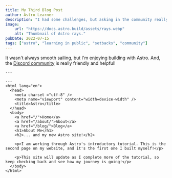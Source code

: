 ```yaml
---
title: My Third Blog Post
author: Astro Learner
description: "I had some challenges, but asking in the community really helped!"
image: 
    url: "https://docs.astro.build/assets/rays.webp"
    alt: "Thumbnail of Astro rays."
pubDate: 2022-07-15
tags: ["astro", "learning in public", "setbacks", "community"]
---
```

It wasn't always smooth sailing, but I'm enjoying building with Astro. And, the [Discord community](https://astro.build/chat) is really friendly and helpful!

```astro title="src/pages/about.astro"
---

---
<html lang="en">
  <head>
    <meta charset ="utf-8" />
    <meta name="viewport" content="width=device-width" />
    <title>Astro</title>
  </head>
  <body>
    <a href="/">Home</a>
    <a href="/about/">About</a>
    <a href="/blog/">Blog</a>
    <h1>About Me</h1>
    <h2>... and my new Astro site!</h2>

    <p>I am working through Astro's introductory tutorial. This is the second page on my website, and it's the first one I built myself!</p>

    <p>This site will update as I complete more of the tutorial, so keep checking back and see how my journey is going!</p>
  </body>
</html>
```